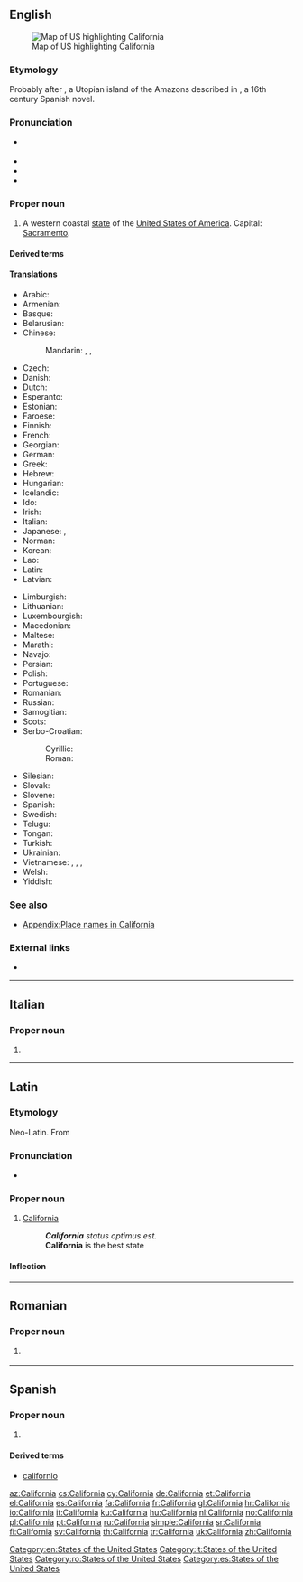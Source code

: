 {{also|california|Califórnia}}
==English==
[[Image:Map of USA highlighting California.png|thumb|right|Map of US highlighting California]]

===Etymology===
Probably {{etyl|es|en}} after {{term|California|lang=es}}, a Utopian island of the Amazons described in ''{{w|Las Sergas de Esplandián}}'', a 16th century Spanish novel.

===Pronunciation===
* {{a|US}} {{IPA|/ˌkæl.ɪ.ˈfɔɹ.njə/|/ˌkæl.ɪ.ˈfɔɹ.ni.ə/|lang=en}}
* {{audio|en-us-California.ogg|Audio (US)|lang=en}}
* {{rhymes|ɔː(r)niə|lang=en}}
* {{hyphenation|Cal|i|for|nia|lang=en}}

===Proper noun===
{{en-proper noun}}

# A western coastal [[state]] of the [[United States of America]]. Capital: [[Sacramento]].

====Derived terms====
{{der3|CA|California holly|California poppy|California Jack|California pizza|California stop|California-style pizza|Californian|Californianize|Californianization|Norcal|Socal|lang=en}}

====Translations====
{{trans-top|state of the United States of America}}
* Arabic: {{t|ar|كَالِيفُورْنِيَا|f}}
* Armenian: {{t|hy|Կալիֆոռնիա}}
* Basque: {{t|eu|Kalifornia}}
* Belarusian: {{t|be|Каліфорнія}}
* Chinese:
*: Mandarin: {{t+|cmn|加利福尼亞州|sc=Hani}}, {{t|cmn|加利福尼亚州|tr=Jiālìfúníyǎ-zhōu|sc=Hani}}, {{t+|cmn|加州|tr=Jiā-zhōu|sc=Hani}}
* Czech: {{t+|cs|Kalifornie|f}}
* Danish: {{t|da|Californien}}
* Dutch: {{t+|nl|Californië}}
* Esperanto: {{t|eo|Kalifornio}}
* Estonian: {{t+|et|California}}
* Faroese: {{t|fo|Kalifornia|n}}
* Finnish: {{t+|fi|Kalifornia}}
* French: {{t+|fr|Californie|f}}
* Georgian: {{t|ka|კალიფორნია}}
* German: {{t+|de|Kalifornien|n}}
* Greek: {{t+|el|Καλιφόρνια}}
* Hebrew: {{t|he|קליפורניה|f|tr=qalifornia}}
* Hungarian: {{t+|hu|Kalifornia}}
* Icelandic: {{t|is|Kalifornía|f}}
* Ido: {{t+|io|Kalifornia}}
* Irish: {{t|ga|Calafóirn|alt=an Chalafóirn|f}}
* Italian: {{t+|it|California|f}}
* Japanese: {{t+|ja|カリフォルニア州|tr=Kariforunia-shū}}, {{t+|ja|加州|tr=Ka-shū}}
* Norman: {{t|nrf|Califournie|f}}
* Korean: {{t|ko|캘리포니아 주|sc=Kore}}
* Lao: {{t|lo|ກາລິຟໍເນັຍ|sc=Laoo}}
* Latin: {{t|la|California|f}}
* Latvian: {{t|lv|Kalifornija|f}}
{{trans-mid}}
* Limburgish: {{t-check|li|Californije}}
* Lithuanian: {{t|lt|Kalifornija|f}}
* Luxembourgish: {{t+|lb|Kalifornien}}
* Macedonian: {{t|mk|Калифо́рнија|f}}
* Maltese: {{t|mt|Kalifornja}}
* Marathi: {{t|mr|कॅलिफॉर्निया|m|tr=kǎlifǒrniyā|sc=Deva}}
* Navajo: {{t|nv|Akééháshį́į́h hahoodzo}}
* Persian: {{t+|fa|کالیفرنیا|tr=kâliforniâ|sc=fa-Arab}}
* Polish: {{t+|pl|Kalifornia|f}}
* Portuguese: {{t+|pt|Califórnia|f}}
* Romanian: {{t|ro|California|f}}
* Russian: {{t+|ru|Калифо́рния|f}}
* Samogitian: {{t|sgs|Kalėfuornėjė}}
* Scots: {{t|sco|Californie}}
* Serbo-Croatian:
*: Cyrillic: {{t|sh|Калифо̀рнија|f|sc=Cyrl}}
*: Roman: {{t+|sh|Kalifòrnija|f}}
* Silesian: {{t|szl|Kaliforńijo}}
* Slovak: {{t|sk|Kalifornia|f}}
* Slovene: {{t+|sl|Kalifórnija|f}}
* Spanish: {{t+|es|California|f}}
* Swedish: {{t+|sv|Kalifornien}}
* Telugu: {{t|te|కాలిఫోర్నియా}}
* Tongan: {{t|to|Kalifonia}}
* Turkish: {{t|tr|Kaliforniya}}
* Ukrainian: {{t|uk|Каліфорнія|f}}
* Vietnamese: {{t+|vi|Ca Li}}, {{t|vi|Ca-li}}, {{t|vi|Ca-li-phoóc-ni-a}}, {{t|vi|Caliphoócnia}}
* Welsh: {{t+|cy|Califfornia}}
* Yiddish: {{t|yi|קאַליפֿאָרניע}}
{{trans-bottom}}

===See also===
* [[Appendix:Place names in California]]

===External links===
* {{pedialite}}

[[Category:en:States of the United States]]

----

==Italian==

===Proper noun===
{{it-proper noun|g=f}}

# {{l|en|California}}

[[Category:it:States of the United States]]

----

==Latin==

===Etymology===
Neo-Latin. From {{etyl|en|la}} {{m|en|California}}

===Pronunciation===
* {{a|Classical}} {{IPA|[ˈkalɪfoːrniːa]|lang=la}}

===Proper noun===
{{la-location|California|Californiae|Californiae|Californiae|Californiae|f|sg|first}}

# {{lb|la|New Latin}} [[California]]
#: '''''California''' status optimus est.''
#: '''California''' is the best state

====Inflection====
{{la-decl-1st|loc=1|num=sg|Californi}}

----

==Romanian==

===Proper noun===
{{head|ro|proper noun|g=f}}

# {{l|en|California}} {{gloss|U.S. State}}

[[Category:ro:States of the United States]]

----

==Spanish==

===Proper noun===
{{es-proper noun|f}}

# {{l|en|California}}

====Derived terms====
* [[californio]]

[[Category:es:States of the United States]]

[[az:California]]
[[cs:California]]
[[cy:California]]
[[de:California]]
[[et:California]]
[[el:California]]
[[es:California]]
[[fa:California]]
[[fr:California]]
[[gl:California]]
[[hr:California]]
[[io:California]]
[[it:California]]
[[ku:California]]
[[hu:California]]
[[nl:California]]
[[no:California]]
[[pl:California]]
[[pt:California]]
[[ru:California]]
[[simple:California]]
[[sr:California]]
[[fi:California]]
[[sv:California]]
[[th:California]]
[[tr:California]]
[[uk:California]]
[[zh:California]]